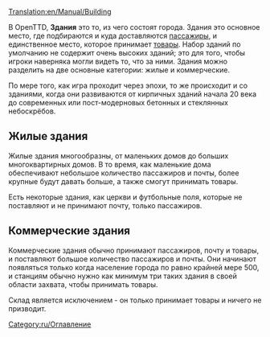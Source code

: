 [[Translation:en/Manual/Building]]

В OpenTTD, '''Здания''' это то, из чего состоят города. Здания это основное место, где подбираются и куда доставляются [[ru/Manual/Base Set/Economy/Пассажиры|пассажиры]], и единственное место, которое принимает [[ru/Manual/Base Set/Economy/Товары|товары]]. Набор зданий по умолчанию не содержит очень высоких зданий; это для того, чтобы игроки наверняка могли видеть то, что за ними. Здания можно разделить на две основные категории: жилые и коммерческие.

По мере того, как игра проходит через эпохи, то же происходит и со зданиями, когда они развиваются от кирпичных зданий начала 20 века до современных или пост-модерновых бетонных и стеклянных небоскрёбов.

==Жилые здания==
Жилые здания многообразны, от маленьких домов до больших многоквартирных домов. В то время, как маленькие дома обеспечивают небольшое количество пассажиров и почты, более крупные будут давать больше, а также смогут принимать товары.

Есть некоторые здания, как церкви и футбольные поля, которые не поставляют и не принимают почту, только пассажиров.

==Коммерческие здания==
Коммерческие здания обычно принимают пассажиров, почту и товары, и поставляют большое количество пассажиров и почты. Они начинают появляться только когда население города по равно крайней мере 500, и станциям обычно нужно как минимум три таких здания в своей области захвата, чтобы принимать товары.

Склад является исключением - он только принимает товары и ничего не призводит.

[[Category:ru/Оглавление]]